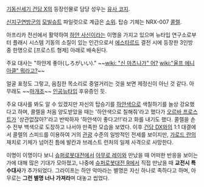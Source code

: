 [[기동신세기 건담 X]]의 등장인물로 담당 성우는 [[유사 코지]].

[[신지구연방군]]의 [[모빌슈트]] 파일럿으로 계급은 [[소위]]. 탑승 기체는 NRX-007 [[콜렐]].

아프리카 전선에서 활약하여 [[하얀 사신]]이라는 이명을 가지고 있으며 뉴타입 연구소로부터 플래시 시스템 기동의 소질이 있는 인간으로서 [[에스타르드]] 결전 시에 등장한 3인방 중 한명으로 [프로스트 형제] 아래로 배속된다.

주요 대사는 "하얀게 좋아(しろがいい)." ~~[[wiki: "신 마츠나가" 어?]] [[wiki:"울프 에니아클" 뭐라고?]]~~

얼굴 표정도 그렇고, 음침한 목소리로 중얼거리는 것을 보면 제정신이 아닌 것 같다. 아무래도 ~~[[마개조]]~~ [[인공뉴타입]] 후유증인 듯.

주요 대사를 봐도 알 수 있겠지만 자신의 탑승기를 [[하얀색]]으로 색칠하기를 늘상 강요했다고 하며, 콜렐을 처음 양도받았을 때는 '하얀색으로 칠해줘'라고 했다가 [[오르바 프로스트]]가 '상관없잖아?'라고 반박하자 '하얀색이 좋다고!!'라고 화를 내기도 했다. 콜렐을 손수 전부 백색으로 도장하고 나서야 만족한 모습을 보였다. 이후 [[건담 DX]]와의 1:1 대결에서 콜렐의 스피드를 이용하여 거의 [[관광]] 수준의 일방적인 전세를 보이지만, [[가로드 란]]의 재치로 기체가 넘어진 틈에 발칸과 브레스트 런처의 일제 사격으로 사망한다.

이명이 이명이다 보니 [[슈퍼로봇대전]]에서 [[아무로 레이]]와 만났을 때 어떠한 반응을 보이는가에 대해 많은 기대가 모아졌고, 나중에 [[슈퍼로봇대전 R]]에서 직접 만났을 때 '''교전시 특수대사'''가 추가되었다. 그라이프는 하얀 악마라는 별명은 자신 하나로 족하다고 하며, 아무로는 '''그런 별명 너나 가져라'''며 대놓고 씹었다.
